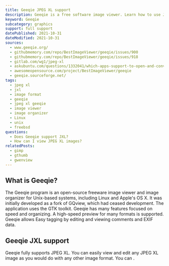 ```yaml
---
title: Geeqie JPEG XL support
description: Geeqie is a free software image viewer. Learn how to use JXL images within Geeqie.
keyword: Geeqie
subcategory: graphics
support: full support
datePublished: 2021-10-31
dateModified: 2021-10-31
sources:
  - www.geeqie.org/
  - githubmemory.com/repo/BestImageViewer/geeqie/issues/900
  - githubmemory.com/repo/BestImageViewer/geeqie/issues/918
  - gitlab.com/wg1/jpeg-xl
  - askubuntu.com/questions/1332041/which-apps-support-to-open-and-convert-jpeg-xl-jxl-pictures
  - awesomeopensource.com/project/BestImageViewer/geeqie
  - geeqie.sourceforge.net/
tags:
  - jpeg xl
  - jxl
  - image format
  - geeqie
  - jpeg xl geeqie
  - image viewer
  - image organizer
  - Linux
  - unix
  - freebsd
questions:
  - Does Geeqie support JXL?
  - How can I view JPEG XL images?
relatedPosts:
  - gimp
  - gthumb
  - gwenview
---
```


## What is Geeqie?

The Geeqie program is an open-source freeware image viewer and image organizer for Unix-based systems, including Linux and Apple's OS X. It was initially developed as a fork of GQview, which had ceased development. The application uses the GTK toolkit. Geeqie has many features focused on speed and organizing. A high-speed preview for many formats is supported. Geeqie allows Easy tagging by editing and viewing comments and EXIF data.

## Geeqie JXL support

Geeqie fully supports JPEG XL. You can easily view and edit any JPEG XL image as you would do with any other image format. You can <Link href="www.geeqie.org/" text="download Geeqie on its official homepage"/>.
